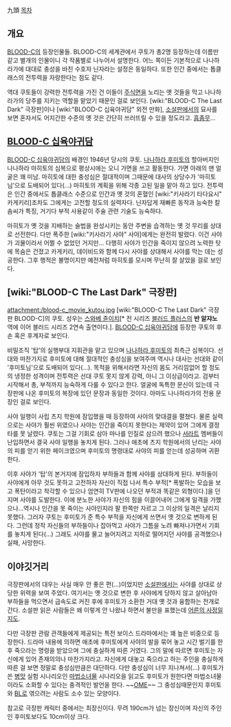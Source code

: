 九頭
[[목차]]
== 개요 ==
[[BLOOD-C]]의 등장인물들. BLOOD-C의 세계관에서 쿠토가 총2명 등장하는데 이름만 같고 별개의 인물이니 각 작품별로 나누어서 설명한다. 어느 쪽이든 기본적으로 나나하라가에 대대로 충성을 바친 수호자 닌자라는 설정은 동일하다. 또한 인간 중에서는 톱클래스의 전투력을 자랑한다는 점도 같다. 

역대 쿠토들이 강력한 전투력을 가진 건 이들이 [[주식면]]을 노리는 옛 것들을 막고 나나하라가의 당주를 지키는 역할을 맡았기 때문인 걸로 보인다. [wiki:"BLOOD-C The Last Dark" 극장판]이나 [wiki:"BLOOD-C 십육야귀담" 외전 만화], [[소설판]]에서의 묘사를 보면 혼자서도 어지간한 수준의 옛 것은 간단히 쓰러뜨릴 수 있을 정도라고. [[흠좀무]]...

== [[BLOOD-C 십육야귀담]] ==
[[BLOOD-C 십육야귀담]]의 배경인 1946년 당시의 쿠토. [[나나하라 후미토]]의 할아버지인 나나하라 마히토의 심복으로 평상시에는 오니 가면을 쓰고 활동한다. 가면 아래의 맨 얼굴은 꽤 미남. 마히토에 대한 충성심은 절대적이며 그때문에 대사의 상당수가 '마히토님'으로 도배되어 있다(...) 마히토의 계획을 위해 각종 고된 일을 맡아 하고 있다. 전투력은 인간 중에서도 톱클래스 수준으로 인간과 옛 것의 혼혈인 [wiki:"키사라기 타다요시" 카게키리]조차도 그에게는 고전할 정도의 실력자다. 닌자답게 재빠른 동작과 능숙한 칼솜씨가 특징, 거기다 부적 사용같이 주술 관련 기술도 능숙하다.

마히토가 옛 것을 지배하는 술법을 완성시키는 동안 주변을 습격하는 옛 것 무리를 상대로 선전한다. 다만 폭주한 [wiki:"키사라기 사야" 사야]에게는 완전히 발렸다. 이건 사야가 괴물이라서 어쩔 수 없었던 거지만... 다행히 사야가 인간을 죽이지 않으려 노력한 탓에 목숨은 건졌고 카게키리, 데이비드와 함께 다시 사야를 상대해서 사야를 막는 데는 성공한다. 그후 행적은 불명이지만 예전처럼 마히토를 모시며 무난히 잘 살았을 걸로 보인다.

== [wiki:"BLOOD-C The Last Dark" 극장판] ==
attachment:/blood-c_movie_kutou.jpg
[wiki:"BLOOD-C The Last Dark" 극장판 BLOOD-C]의 쿠토. 성우는 [[스와베 쥰이치]][* 전 시리즈 [[블러드 플러스]]의 '''반 알쟈노''' 역에 이어 블러드 시리즈 2연속 출연이다.]. [[BLOOD-C 십육야귀담]]에 등장한 쿠토의 후손 혹은 후계자로 보인다.

비밀조직 '탑'의 실행부대 지휘관을 맡고 있으며 [[나나하라 후미토]]의 최측근 심복이다. 선대와 마찬가지로 후미토에 대해 절대적인 충성심을 보여주며 역시나 대사는 선대와 같이 '후미토님'으로 도배되어 있다(...). 목적을 위해서라면 자신의 몸도 거리낌없어 할 정도의 냉정한 성격이며 전투력은 선대 쿠토 못지 않게 강력, 아니 그 이상급이라고. 검부터 시작해서 총, 부적까지 능숙하게 다룰 수 있다고 한다. 얼굴에 독특한 문신이 있는데 극장판에 나온 후미토의 복장에 있던 문장과 동일한 것이다. 아마도 나나하라가의 전용 문장인 걸로 보인다.

사야 일행이 사립 츠지 학원에 잠입했을 때 등장하여 사야의 맞대결을 펼쳤다. 물론 실력으로는 사야가 훨씬 위였으나 사야는 인간을 죽이지 못한다는 제약이 있어 그에게 결정타를 못 날렸다. 쿠토는 그걸 기회로 삼아 마나를 인질로 삼으려 했으나 [[서라트]] 멤버들이 난입하면서 결국 사야 일행을 놓치게 된다. 그러나 애초에 츠지 학원에서의 난리는 사야의 피를 얻기 위한 페이크였으며 후미토의 명령대로 사야의 피를 얻는데 성공하며 귀환한다.

이후 사야가 '탑'의 본거지에 잠입하자 부하들과 함께 사야를 상대하게 된다. 부하들이 사야에게 아무 것도 못하고 고전하자  자신이 직접 나서 특수 부적[* 폭발하는 모습을 보고 폭탄이라고 착각할 수 있으나 엄연히 TV판에 나오던 부적과 똑같은 외형이다.]을 던지며 사야를 도발한다. 이에 분노한 사야가 자신의 힘을 이끌어내어 그에게 일격을 가했으나...역시나 인간을 못 죽이는 사야인지라 팔 한쪽만 자르고 그 이상의 일격은 날리지 못했다. 그러자 쿠토는 후미토가 준 특수 부적을 자신에게 쓰면서 옛 것으로 변하게 된다. 그런데 정작 자신들의 부하들이나 잡아먹고 사야가 그틈을 노려 빠져나가면서 기회를 놓치게 된다(...) 그래도 사야를 물고 늘어지려고 지하로 떨어지던 사야를 공격했으나 실패, 사망한다. 

== 이야깃거리 ==
극장판에서의 대우는 사실 매우 안 좋은 편(...)이었지만 [[소설판]]에서는 사야를 상대로 상당한 위력을 보여 주었다. 여기서는 옛 것으로 변한 후 사야에게 당하지 않고 살아남아 부하들을 먹으면서 급속도로 커진 후에 후미토가 소환한 거대 옛 것과 융합하는 전개로 간다. 소설판 읽은 사람들은 왜 이렇게 안 나왔냐 하면서 불만을 표했는데 [[어른의 사정]]일지도. 

다만 극장판 관람 관객들에게 제공되는 특전 보이스 드라마에서는 꽤 높은 비중으로 등장한다. 드라마 내용에 의하면 애초에 후미토에게 사야의 발을 묶어 놓고 시간 벌기를 한 후 죽으라는 명령을 받았으며 그에 충실하게 따른 거였다. 그의 말에 따르면 후미토는 자신에게 있어 존재의의나 마찬가지라고. 자신에게 대놓고 죽으라고 하는 주인을 충실하게 따른 걸 보면 정말로 충성심만큼은 대단하다. 다만 충성심이 너무 지나쳐서(...) 후미토가 쓴 [[병맛]] 실험 시나리오인 [[마법소녀물]] 시나리오을 읽고도 후미토가 원한다면 마법소녀물이라도 소화할 수 있다는 충격적인 발언을 한다. ~~[[OME]]~~ 그 충성심때문인지 후미토와 [[BL]]로 엮으려는 사람도 소수 있는 모양이다. 

참고로 극장판 캐릭터 중에서는 최장신이다. 무려 190cm가 넘는 장신이며 자신의 주인인 후미토보다도 10cm이상 크다.
